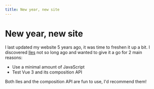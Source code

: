 ```yaml
---
title: New year, new site
---
```


# New year, new site

I last updated my website 5 years ago, it was time to freshen it up a bit. I discovered [Iles](https://github.com/ElMassimo/iles) not so long ago and wanted to give it a go for 2 main reasons:

- Use a minimal amount of JavaScript
- Test Vue 3 and its composition API

Both Iles and the composition API are fun to use, I'd recommend them!
